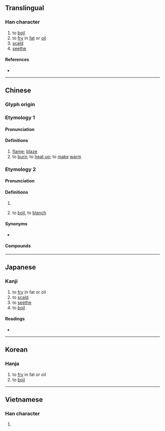 {{character info}}
==Translingual==

===Han character===
{{Han char|rn=86|rad=火|as=09|sn=13|four=94894|canj=FPTD|ids=⿰火枼}}

# to [[boil]]
# to [[fry]] in [[fat]] or [[oil]]
# [[scald]]
# [[seethe]]

====References====
* {{Han ref|kx=0677.210|dkj=19213|dj=1088.080|hdz=32215.040|uh=7160|ud=29024|bh=DE6F|bd=56943}}

----

==Chinese==

===Glyph origin===
{{Han etym}}

===Etymology 1===
{{zh-forms}}

====Pronunciation====
{{zh-pron
|m=yè
|c=jip6
|mc=1
|oc=2
|cat=n,v
}}

====Definitions====
{{zh-hanzi}}

# [[flame]]; [[blaze]]
# to [[burn]]; to [[heat up]]; to [[make]] [[warm]]

===Etymology 2===
{{zh-forms|alt=熠-Cantonese,烚-Cantonese}}
{{zh-wp|yue}}

====Pronunciation====
{{zh-pron
|m=zhá
|c=saap6,zaap6,zaa3
|c_note=saap6 - vernacular; zaap6 - literary (rare); zaa3 - same as {{zh-l|*炸}}
|h=pfs=sa̍p;gd=sab6
|md=săk
|mn=ml,tp,kh,tn,hc,lk,sx,yl,km,mg,ph:sa̍h/tc:sah/tc:sā
|mn-t=sah8
|mc=3
|oc=1
|cat=v
}}

====Definitions====
{{zh-hanzi}}

# {{zh-alt-form|炸|tr=zhá}}
# {{lb|zh|dialectal|including|Cantonese|Hakka|Min Dong|Min Nan|cooking}} to [[boil]], to [[blanch]]

====Synonyms====
* {{sense|boil}} {{zh-l|焯}}

====Compounds====
{{zh-der|大煠八塊|減煠|油煠糊猻|油煠|煠熟狗頭|煠熟犬頭|油煠粿}}

----

==Japanese==

===Kanji===
{{ja-kanji|grade=|rs=火09}}

# to [[fry]] in fat or oil
# to [[scald]]
# to [[seethe]]
# to [[boil]]

====Readings====
* {{ja-readings|on=[[よう]] (yō), [[ちょう]] (chō), [[そう]] (sō), [[じょう]] (jō)|kun=[[やく]] (yaku)}}

----

==Korean==

===Hanja===
{{ko-hanja|hangeul=잡|rv=jap|mr=chap}}

# to [[fry]] in fat or oil
# to [[boil]]

----

==Vietnamese==

===Han character===
{{vi-readings|rs=火09|hanviet=sáp |nom=}}

# {{rfdef|vi|sort=火09}}